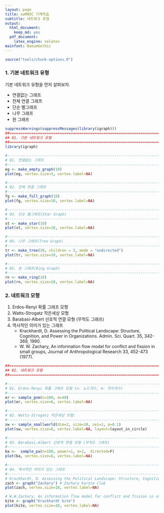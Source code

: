 ```yaml
---
layout: page
title: xwMOOC 기계학습
subtitle: 네트워크 유형
output:
  html_document: 
    keep_md: yes
  pdf_document:
    latex_engine: xelatex
mainfont: NanumGothic
---
```

 
``` r
source("tools/chunk-options.R")
```

### 1. 기본 네트워크 유형

기본 네트워크 유형을 먼저 살펴보자. 

* 연결없는 그래프
* 전체 연결 그래프
* 단순 별그래프 
* 나무 그래프
* 원 그래프 

``` r
suppressWarnings(suppressMessages(library(igraph)))
##================================================================================
## 01. 기본 네트워크 유형
##================================================================================
library(igraph)

#---------------------------------------------------------------------------------
# 01. 연결없는 그래프
#---------------------------------------------------------------------------------
eg <- make_empty_graph(10)
plot(eg, vertex.size=3, vertex.label=NA)

#---------------------------------------------------------------------------------
# 02. 전체 연결 그래프
#---------------------------------------------------------------------------------
fg <- make_full_graph(10)
plot(fg, vertex.size=10, vertex.label=NA)

#---------------------------------------------------------------------------------
# 03. 단순 별그래프(Star Graph)
#---------------------------------------------------------------------------------
st <- make_star(10)
plot(st, vertex.size=10, vertex.label=NA) 

#---------------------------------------------------------------------------------
# 04. 나무 그래프(Tree Graph)
#---------------------------------------------------------------------------------
tr <- make_tree(20, children = 3, mode = "undirected")
plot(tr, vertex.size=10, vertex.label=NA) 

#---------------------------------------------------------------------------------
# 05. 원 그래프(Ring Graph)
#---------------------------------------------------------------------------------
rn <- make_ring(10)
plot(rn, vertex.size=10, vertex.label=NA)
```

### 2. 네트워크 모형

1. Erdos-Renyi 확률 그래프 모형
1. Watts-Strogatz 작은세상 모형
1. Barabasi-Albert 선호적 연결 모형 (무척도 그래프)
1. 역사적인 의미가 있는 그래프
    * Krackhardt, D. Assessing the Political Landscape: Structure, Cognition, and Power in Organizations. Admin. Sci. Quart. 35, 342-369, 1990.
    * W. W. Zachary, An information flow model for conflict and fission in small groups, Journal of Anthropological Research 33, 452-473 (1977).

``` r
##================================================================================
## 02. 네트워크 모형
##================================================================================

#---------------------------------------------------------------------------------
# 01. Erdos-Renyi 확률 그래프 모형 (n: 노드갯수, m: 엣지갯수)
#---------------------------------------------------------------------------------
er <- sample_gnm(n=100, m=40) 
plot(er, vertex.size=6, vertex.label=NA)  

#---------------------------------------------------------------------------------
# 02. Watts-Strogatz 작은세상 모형: 
#---------------------------------------------------------------------------------
sw <- sample_smallworld(dim=2, size=10, nei=1, p=0.1)
plot(sw, vertex.size=6, vertex.label=NA, layout=layout_in_circle)

#---------------------------------------------------------------------------------
# 03. Barabasi-Albert 선호적 연결 모형 (무척도 그래프)
#---------------------------------------------------------------------------------
ba <-  sample_pa(n=100, power=1, m=1,  directed=F)
plot(ba, vertex.size=6, vertex.label=NA)

#---------------------------------------------------------------------------------
# 04. 역사적인 의미가 있는 그래프
#---------------------------------------------------------------------------------
# Krackhardt, D. Assessing the Political Landscape: Structure, Cognition, and Power in Organizations. Admin. Sci. Quart. 35, 342-369, 1990.
zach <- graph("Zachary") # Zachary Karate Club
plot(zach, vertex.size=10, vertex.label=NA)

# W.W.Zachary, An information flow model for conflict and fission in small groups, Journal of Anthropological Research 33, 452-473 (1977).
kite <- graph("Krackhardt kite")
plot(kite, vertex.size=10, vertex.label=NA)
```